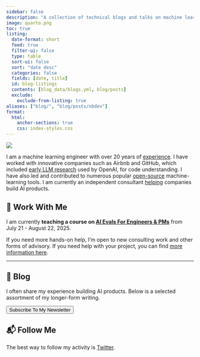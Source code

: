 ```yaml
---
sidebar: false
description: "A collection of technical blogs and talks on machine learning and data science."
image: quarto.png
toc: true
listing:
  date-format: short
  feed: true
  filter-ui: false
  type: table
  sort-ui: false
  sort: "date desc"
  categories: false
  fields: [date, title]
  id: blog-listings
  contents: [blog_data/blogs.yml, blog/posts]
  exclude:
    exclude-from-listing: true
aliases: ["blog/", "blog/posts/nbdev"]
format:
  html:
    anchor-sections: true
    css: index-styles.css
---
```


::: {layout="[21,79]" .profile-header}

![](hamel_transparent.png){.profile-pic}

I am a machine learning engineer with over 20 years of [experience](https://www.linkedin.com/in/hamelhusain/). I have worked with innovative companies such as Airbnb and GitHub, which included <a href="https://openai.com/index/introducing-text-and-code-embeddings#:~:text=models%20on%20the-,CodeSearchNet,),-evaluation%20suite%20where">early LLM research</a> used by OpenAI, for code understanding. I have also led and contributed to numerous popular [open-source](oss/opensource.qmd) machine-learning tools. I am currently an independent consultant [helping](https://parlance-labs.com/) companies build AI products.

:::

## 💼 Work With Me

I am currently **teaching a course on [AI Evals For Engineers & PMs](https://maven.com/parlance-labs/evals)** from July 21 - August 22, 2025.

If you need more hands-on help, I'm open to new consulting work and other forms of advisory. If you need help with your project, you can find [more information here](https://parlance-labs.com/).

---

## 📮 Blog

I often share my experience building AI products. Below is a selected assortment of my longer-form writing.

<button onclick="window.location.href='https://hamel.ck.page/7d15a4b6e7'" class="subscribe-button">Subscribe To My Newsletter</button>

::: {#blog-listings}
:::

## 📬 Follow Me

The best way to follow my activity is [Twitter](https://twitter.com/HamelHusain).